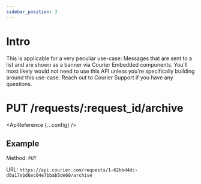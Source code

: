 ```yaml
---
sidebar_position: 3
---
```



# Intro

This is applicable for a very peculiar use-case: Messages that are sent to a list and are shown as a banner via Courier Embedded components.
You'll most likely would not need to use this API unless you're specifically building around this use-case. Reach out to Courier Support if you have any questions.

# PUT /requests/:request_id/archive

<ApiReference {...config} />

## Example

Method: `PUT`

URL: `https://api.courier.com/requests/1-62bbd4dc-d0a17ebd6ec04e7bbab5de60/archive`
